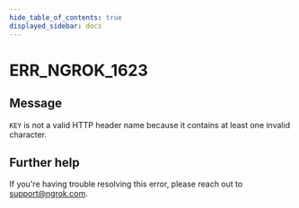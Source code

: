 ```yaml
---
hide_table_of_contents: true
displayed_sidebar: docs
---
```



# ERR_NGROK_1623

## Message

`KEY` is not a valid HTTP header name because it contains at least one invalid character.

<ErrorDetails error="err_ngrok_1623" />

## Further help

If you're having trouble resolving this error, please reach out to [support@ngrok.com](mailto:support@ngrok.com?subject=Help%20with%20ERR_NGROK_1623).
